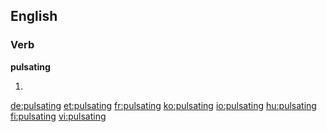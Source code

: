 ==English==

===Verb===
'''pulsating'''

# {{present participle of|pulsate}}

[[de:pulsating]]
[[et:pulsating]]
[[fr:pulsating]]
[[ko:pulsating]]
[[io:pulsating]]
[[hu:pulsating]]
[[fi:pulsating]]
[[vi:pulsating]]